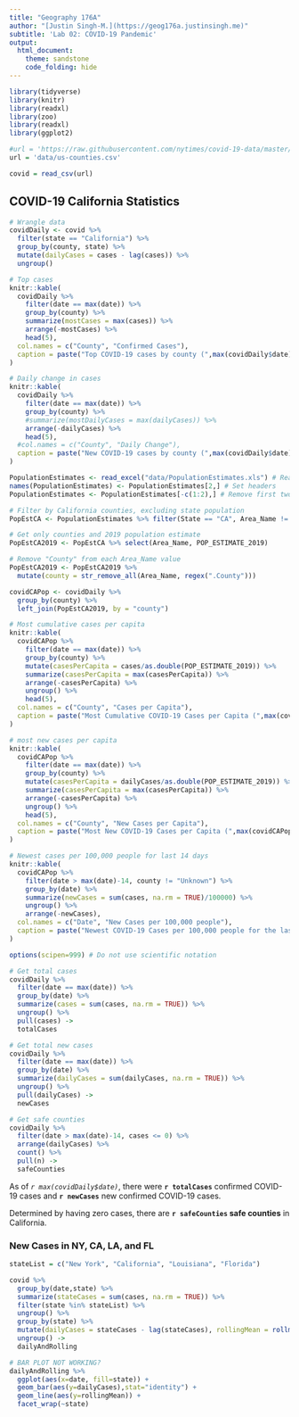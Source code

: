 ---
title: "Geography 176A"
author: "[Justin Singh-M.](https://geog176a.justinsingh.me)"
subtitle: 'Lab 02: COVID-19 Pandemic'
output:
  html_document:
    theme: sandstone
    code_folding: hide
---
```{r setup, include=FALSE}
library(tidyverse)
library(knitr)
library(readxl)
library(zoo)
library(readxl)
library(ggplot2)
```

```{r, message=FALSE, warning=FALSE, include=FALSE}
#url = 'https://raw.githubusercontent.com/nytimes/covid-19-data/master/us-counties.csv'
url = 'data/us-counties.csv'

covid = read_csv(url)
```
## COVID-19 California Statistics
```{r, message=FALSE, warning=FALSE, results='hold'}
# Wrangle data
covidDaily <- covid %>%
  filter(state == "California") %>%
  group_by(county, state) %>%
  mutate(dailyCases = cases - lag(cases)) %>%
  ungroup()

# Top cases
knitr::kable(
  covidDaily %>%
    filter(date == max(date)) %>%
    group_by(county) %>%
    summarize(mostCases = max(cases)) %>%
    arrange(-mostCases) %>%
    head(5), 
  col.names = c("County", "Confirmed Cases"),
  caption = paste("Top COVID-19 cases by county (",max(covidDaily$date),")")
)

# Daily change in cases
knitr::kable(
  covidDaily %>%
    filter(date == max(date)) %>%
    group_by(county) %>%
    #summarize(mostDailyCases = max(dailyCases)) %>%
    arrange(-dailyCases) %>%
    head(5),
  #col.names = c("County", "Daily Change"),
  caption = paste("New COVID-19 cases by county (",max(covidDaily$date),")")
)

PopulationEstimates <- read_excel("data/PopulationEstimates.xls") # Read in dataset
names(PopulationEstimates) <- PopulationEstimates[2,] # Set headers
PopulationEstimates <- PopulationEstimates[-c(1:2),] # Remove first two rows

# Filter by California counties, excluding state population
PopEstCA <- PopulationEstimates %>% filter(State == "CA", Area_Name != "California")

# Get only counties and 2019 population estimate
PopEstCA2019 <- PopEstCA %>% select(Area_Name, POP_ESTIMATE_2019)

# Remove "County" from each Area_Name value
PopEstCA2019 <- PopEstCA2019 %>%
  mutate(county = str_remove_all(Area_Name, regex(".County")))

covidCAPop <- covidDaily %>%
  group_by(county) %>%
  left_join(PopEstCA2019, by = "county")

# Most cumulative cases per capita
knitr::kable(
  covidCAPop %>%
    filter(date == max(date)) %>%
    group_by(county) %>%
    mutate(casesPerCapita = cases/as.double(POP_ESTIMATE_2019)) %>%
    summarize(casesPerCapita = max(casesPerCapita)) %>%
    arrange(-casesPerCapita) %>%
    ungroup() %>%
    head(5),
  col.names = c("County", "Cases per Capita"),
  caption = paste("Most Cumulative COVID-19 Cases per Capita (",max(covidCAPop$date),")")
)

# most new cases per capita
knitr::kable(
  covidCAPop %>%
    filter(date == max(date)) %>%
    group_by(county) %>%
    mutate(casesPerCapita = dailyCases/as.double(POP_ESTIMATE_2019)) %>%
    summarize(casesPerCapita = max(casesPerCapita)) %>%
    arrange(-casesPerCapita) %>%
    ungroup() %>%
    head(5),
  col.names = c("County", "New Cases per Capita"),
  caption = paste("Most New COVID-19 Cases per Capita (",max(covidCAPop$date),")")
)

# Newest cases per 100,000 people for last 14 days
knitr::kable(
  covidCAPop %>%
    filter(date > max(date)-14, county != "Unknown") %>%
    group_by(date) %>%
    summarize(newCases = sum(cases, na.rm = TRUE)/100000) %>%
    ungroup() %>%
    arrange(-newCases),
  col.names = c("Date", "New Cases per 100,000 people"),
  caption = paste("Newest COVID-19 Cases per 100,000 people for the last 14 days")
)

options(scipen=999) # Do not use scientific notation

# Get total cases
covidDaily %>%
  filter(date == max(date)) %>%
  group_by(date) %>%
  summarize(cases = sum(cases, na.rm = TRUE)) %>%
  ungroup() %>%
  pull(cases) ->
  totalCases

# Get total new cases
covidDaily %>%
  filter(date == max(date)) %>%
  group_by(date) %>%
  summarize(dailyCases = sum(dailyCases, na.rm = TRUE)) %>%
  ungroup() %>%
  pull(dailyCases) ->
  newCases

# Get safe counties
covidDaily %>%
  filter(date > max(date)-14, cases <= 0) %>%
  arrange(dailyCases) %>%
  count() %>%
  pull(n) ->
  safeCounties
```

As of *`r max(covidDaily$date)`*, there were **`r totalCases`** confirmed COVID-19 cases and **`r newCases`** new confirmed COVID-19 cases. 

Determined by having zero cases, there are **`r safeCounties` safe counties** in California.

### New Cases in NY, CA, LA, and FL
```{r}
stateList = c("New York", "California", "Louisiana", "Florida")

covid %>%
  group_by(date,state) %>%
  summarize(stateCases = sum(cases, na.rm = TRUE)) %>%
  filter(state %in% stateList) %>%
  ungroup() %>%
  group_by(state) %>%
  mutate(dailyCases = stateCases - lag(stateCases), rollingMean = rollmean(dailyCases,7,fill=NA,align="right")) %>%
  ungroup() ->
  dailyAndRolling

# BAR PLOT NOT WORKING?
dailyAndRolling %>%
  ggplot(aes(x=date, fill=state)) +
  geom_bar(aes(y=dailyCases),stat="identity") +
  geom_line(aes(y=rollingMean)) + 
  facet_wrap(~state)
```
